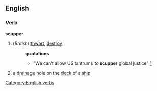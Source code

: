 == English ==
=== Verb ===
[[Category:English verbs]]
'''scupper'''
#(''British'') [[thwart]], [[destroy]]
#:'''quotations'''
#:*"We can't allow US tantrums to '''scupper''' global justice" [http://www.guardian.co.uk/bush/story/0,7369,747744,00.html]
#a [[drainage]] hole on the [[deck]] of a [[ship]]